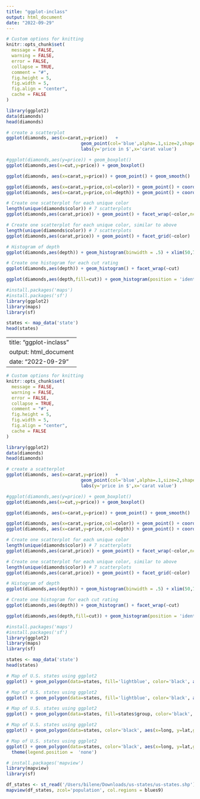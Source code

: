```yaml
---
title: "ggplot-inclass"
output: html_document
date: "2022-09-29"
---
```


```r
# Custom options for knitting
knitr::opts_chunk$set(
  message = FALSE,
  warning = FALSE,
  error = FALSE, 
  collapse = TRUE,
  comment = "#",
  fig.height = 5,
  fig.width = 5,
  fig.align = "center",
  cache = FALSE
) 
```

```r
library(ggplot2)
data(diamonds)
head(diamonds)
```

```r
# create a scatterplot
ggplot(diamonds, aes(x=carat,y=price))   + 
                            geom_point(col='blue',alpha=.1,size=2,shape=7) + 
                            labs(y='price in $',x='carat value')
```


```r
#ggplot(diamonds,aes(y=price)) + geom_boxplot()
ggplot(diamonds,aes(x=cut,y=price)) + geom_boxplot()
```


```r
ggplot(diamonds, aes(x=carat,y=price)) + geom_point() + geom_smooth() 
```

```r
ggplot(diamonds, aes(x=carat,y=price,col=color)) + geom_point() + coord_trans(x = 'log10', y='log10')
ggplot(diamonds, aes(x=carat,y=price,col=depth)) + geom_point() + coord_trans(x = 'log10', y='log10')
```

```r
# Create one scatterplot for each unique color
length(unique(diamonds$color)) # 7 scatterplots
ggplot(diamonds,aes(carat,price)) + geom_point() + facet_wrap(~color,ncol=4)
```
```r
# Create one scatterplot for each unique color, similar to above
length(unique(diamonds$color)) # 7 scatterplots
ggplot(diamonds,aes(carat,price)) + geom_point() + facet_grid(~color)
```

```r
# Histogram of depth
ggplot(diamonds,aes(depth)) + geom_histogram(binwidth = .5) + xlim(50,75)
```

```r
# Create one histogram for each cut rating
ggplot(diamonds,aes(depth)) + geom_histogram() + facet_wrap(~cut)
```

```r
ggplot(diamonds,aes(depth,fill=cut)) + geom_histogram(position = 'identity',color='grey',alpha=.5,binwidth = .5)
```

```r
#install.packages('maps')
#install.packages('sf')
library(ggplot2)
library(maps)
library(sf)

states <- map_data('state')
head(states)
```


---
title: "ggplot-inclass"
output: html_document
date: "2022-09-29"
---

```r
# Custom options for knitting
knitr::opts_chunk$set(
  message = FALSE,
  warning = FALSE,
  error = FALSE, 
  collapse = TRUE,
  comment = "#",
  fig.height = 5,
  fig.width = 5,
  fig.align = "center",
  cache = FALSE
) 
```

```r
library(ggplot2)
data(diamonds)
head(diamonds)
```

```r
# create a scatterplot
ggplot(diamonds, aes(x=carat,y=price))   + 
                            geom_point(col='blue',alpha=.1,size=2,shape=7) + 
                            labs(y='price in $',x='carat value')
```


```r
#ggplot(diamonds,aes(y=price)) + geom_boxplot()
ggplot(diamonds,aes(x=cut,y=price)) + geom_boxplot()
```


```r
ggplot(diamonds, aes(x=carat,y=price)) + geom_point() + geom_smooth() 
```

```r
ggplot(diamonds, aes(x=carat,y=price,col=color)) + geom_point() + coord_trans(x = 'log10', y='log10')
ggplot(diamonds, aes(x=carat,y=price,col=depth)) + geom_point() + coord_trans(x = 'log10', y='log10')
```

```r
# Create one scatterplot for each unique color
length(unique(diamonds$color)) # 7 scatterplots
ggplot(diamonds,aes(carat,price)) + geom_point() + facet_wrap(~color,ncol=4)
```
```r
# Create one scatterplot for each unique color, similar to above
length(unique(diamonds$color)) # 7 scatterplots
ggplot(diamonds,aes(carat,price)) + geom_point() + facet_grid(~color)
```

```r
# Histogram of depth
ggplot(diamonds,aes(depth)) + geom_histogram(binwidth = .5) + xlim(50,75)
```

```r
# Create one histogram for each cut rating
ggplot(diamonds,aes(depth)) + geom_histogram() + facet_wrap(~cut)
```

```r
ggplot(diamonds,aes(depth,fill=cut)) + geom_histogram(position = 'identity',color='grey',alpha=.5,binwidth = .5)
```

```r
#install.packages('maps')
#install.packages('sf')
library(ggplot2)
library(maps)
library(sf)

states <- map_data('state')
head(states)
```

```r
# Map of U.S. states using ggplot2
ggplot() + geom_polygon(data=states, fill='lightblue', color='black', aes(x=long, y=lat,group=group))
```

```r
# Map of U.S. states using ggplot2
ggplot() + geom_polygon(data=states, fill='lightblue', color='black', aes(x=long, y=lat,group=group)) + coord_sf(crs = st_crs(4326)) # projection
```


```r
# Map of U.S. states using ggplot2
ggplot() + geom_polygon(data=states, fill=states$group, color='black', aes(x=long, y=lat,group=group)) + coord_sf(crs = st_crs(4326)) # projection
```

```r
# Map of U.S. states using ggplot2
ggplot() + geom_polygon(data=states, color='black', aes(x=long, y=lat,group=group,fill=group)) + coord_sf(crs = st_crs(4326)) # projection
```
```r
# Map of U.S. states using ggplot2
ggplot() + geom_polygon(data=states, color='black', aes(x=long, y=lat,group=group,fill=region)) + coord_sf(crs = st_crs(4326)) + # projection st_crs()
  theme(legend.position =  'none')
```
```r
# install.packages('mapview')
library(mapview)
library(sf)

df_states <- st_read('/Users/bilene/Downloads/us-states/us-states.shp')
mapview(df_states, zcol='population', col.regions = blues9)
```


